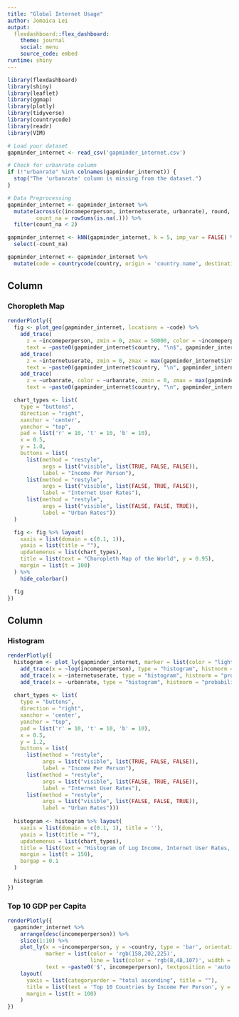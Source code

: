 ```yaml
---
title: "Global Internet Usage"
author: Jomaica Lei
output: 
  flexdashboard::flex_dashboard:
    theme: journal
    social: menu
    source_code: embed
runtime: shiny
---
```


```r
library(flexdashboard)
library(shiny)
library(leaflet)
library(ggmap)
library(plotly)
library(tidyverse)
library(countrycode)
library(readr)
library(VIM)

# Load your dataset
gapminder_internet <- read_csv('gapminder_internet.csv')

# Check for urbanrate column
if (!"urbanrate" %in% colnames(gapminder_internet)) {
  stop("The 'urbanrate' column is missing from the dataset.")
}

# Data Preprocessing
gapminder_internet <- gapminder_internet %>%
  mutate(across(c(incomeperperson, internetuserate, urbanrate), round, 2),
         count_na = rowSums(is.na(.))) %>%
  filter(count_na < 2)

gapminder_internet <- kNN(gapminder_internet, k = 5, imp_var = FALSE) %>%
  select(-count_na)

gapminder_internet <- gapminder_internet %>%
  mutate(code = countrycode(country, origin = 'country.name', destination = 'iso3c'))
```

Column {data-width=650}
-----------------------------------------------------------------------

### Choropleth Map

```r
renderPlotly({
  fig <- plot_geo(gapminder_internet, locations = ~code) %>%
    add_trace(
      z = ~incomeperperson, zmin = 0, zmax = 50000, color = ~incomeperperson, colors = 'Blues', hoverinfo = 'text',
      text = ~paste0(gapminder_internet$country, "\n$", gapminder_internet$incomeperperson), visible = TRUE) %>%
    add_trace(
      z = ~internetuserate, zmin = 0, zmax = max(gapminder_internet$internetuserate), color = ~internetuserate, hoverinfo = 'text',
      text = ~paste0(gapminder_internet$country, "\n", gapminder_internet$internetuserate), visible = FALSE) %>%
    add_trace(
      z = ~urbanrate, color = ~urbanrate, zmin = 0, zmax = max(gapminder_internet$urbanrate), hoverinfo = 'text',
      text = ~paste0(gapminder_internet$country, "\n", gapminder_internet$urbanrate, "%"), visible = FALSE)

  chart_types <- list(
    type = "buttons",
    direction = "right",
    xanchor = 'center',
    yanchor = "top",
    pad = list('r' = 10, 't' = 10, 'b' = 10),
    x = 0.5,
    y = 1.0,
    buttons = list(
      list(method = "restyle",
           args = list("visible", list(TRUE, FALSE, FALSE)),
           label = "Income Per Person"),
      list(method = "restyle",
           args = list("visible", list(FALSE, TRUE, FALSE)),
           label = "Internet User Rates"),
      list(method = "restyle",
           args = list("visible", list(FALSE, FALSE, TRUE)),
           label = "Urban Rates"))
  )

  fig <- fig %>% layout(
    xaxis = list(domain = c(0.1, 1)),
    yaxis = list(title = ""),
    updatemenus = list(chart_types),
    title = list(text = "Choropleth Map of the World", y = 0.95),
    margin = list(t = 100)
  ) %>%
    hide_colorbar()

  fig
})
```

Column {data-width=350}
-----------------------------------------------------------------------

### Histogram

```r
renderPlotly({
  histogram <- plot_ly(gapminder_internet, marker = list(color = "lightgrey", line = list(color = "darkgrey", width = 2))) %>%
    add_trace(x = ~log(incomeperperson), type = "histogram", histnorm = "probability", name = 'Log income', visible = TRUE) %>%
    add_trace(x = ~internetuserate, type = "histogram", histnorm = "probability", visible = FALSE, name = 'Internet User Rate') %>%
    add_trace(x = ~urbanrate, type = "histogram", histnorm = "probability", name = 'Urban Rates', visible = FALSE)
  
  chart_types <- list(
    type = "buttons",
    direction = "right",
    xanchor = 'center',
    yanchor = "top",
    pad = list('r' = 10, 't' = 10, 'b' = 10),
    x = 0.5,
    y = 1.2,
    buttons = list(
      list(method = "restyle",
           args = list("visible", list(TRUE, FALSE, FALSE)),
           label = "Income Per Person"),
      list(method = "restyle",
           args = list("visible", list(FALSE, TRUE, FALSE)),
           label = "Internet User Rates"),
      list(method = "restyle",
           args = list("visible", list(FALSE, FALSE, TRUE)),
           label = "Urban Rates")))
  
  histogram <- histogram %>% layout(
    xaxis = list(domain = c(0.1, 1), title = ''),
    yaxis = list(title = ""),
    updatemenus = list(chart_types),
    title = list(text = "Histogram of Log Income, Internet User Rates, and Urban Rates", y = 1.05),
    margin = list(t = 150),
    bargap = 0.1
  )
  
  histogram
})
```

### Top 10 GDP per Capita

```r
renderPlotly({
  gapminder_internet %>%
    arrange(desc(incomeperperson)) %>% 
    slice(1:10) %>%
    plot_ly(x = ~incomeperperson, y = ~country, type = 'bar', orientation = 'h',
            marker = list(color = 'rgb(158,202,225)',
                          line = list(color = 'rgb(8,48,107)', width = 1.5)),
            text = ~paste0('$', incomeperperson), textposition = 'auto', hoverinfo = 'text') %>%
    layout(
      yaxis = list(categoryorder = "total ascending", title = ""),
      title = list(text = 'Top 10 Countries by Income Per Person', y = 0.95),
      margin = list(t = 100)
    )
})
```

